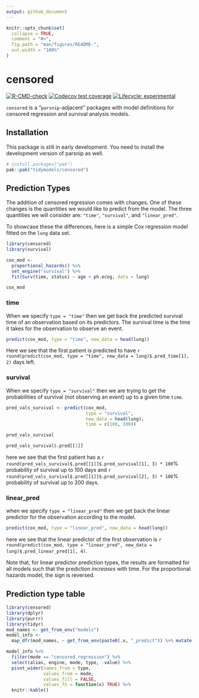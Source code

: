 ```yaml
---
output: github_document
---
```


<!-- README.md is generated from README.Rmd. Please edit that file -->

```r
knitr::opts_chunk$set(
  collapse = TRUE,
  comment = "#>",
  fig.path = "man/figures/README-",
  out.width = "100%"
)
```

# censored

<!-- badges: start -->
[![R-CMD-check](https://github.com/tidymodels/censored/workflows/R-CMD-check/badge.svg)](https://github.com/tidymodels/censored/actions)
[![Codecov test coverage](https://codecov.io/gh/EmilHvitfeldt/censored/branch/master/graph/badge.svg)](https://codecov.io/gh/EmilHvitfeldt/censored?branch=master)
[![Lifecycle: experimental](https://img.shields.io/badge/lifecycle-experimental-orange.svg)](https://www.tidyverse.org/lifecycle/#experimental) 

<!-- badges: end -->

`censored` is a "`parsnip`-adjacent" packages with
model definitions for censored regression and survival analysis models.

## Installation

This package is still in early development. You need to install the development version of parsnip as well.

``` .r
# install.packages("pak")
pak::pak("tidymodels/censored")
```

## Prediction Types

The addition of censored regression comes with changes. One of these changes is the quantities we would like to predict from the model. The three quantities we will consider are: `"time"`, `"survival"`, and `"linear_pred"`.

To showcase these the differences, here is a simple Cox regression model fitted on the `lung` data set.

```r
library(censored)
library(survival)

cox_mod <-
  proportional_hazards() %>%
  set_engine("survival") %>%
  fit(Surv(time, status) ~ age + ph.ecog, data = lung)

cox_mod
```

### time

When we specify `type = "time"` then we get back the predicted survival time of an observation based on its predictors. The survival time is the time it takes for the observation to observe an event.

```r
predict(cox_mod, type = "time", new_data = head(lung))
```

Here we see that the first patient is predicted to have `r round(predict(cox_mod, type = "time", new_data = lung)$.pred_time[1], 2)` days left.

### survival

When we specify `type = "survival"` then we are trying to get the probabilities of survival (not observing an event) up to a given time `time`. 

```r
pred_vals_survival <- predict(cox_mod, 
                              type = "survival", 
                              new_data = head(lung), 
                              time = c(100, 200))

pred_vals_survival

pred_vals_survival$.pred[[1]]
```

here we see that the first patient has a `r round(pred_vals_survival$.pred[[1]]$.pred_survival[1], 3) * 100`% probability of survival up to 100 days and `r round(pred_vals_survival$.pred[[1]]$.pred_survival[2], 3) * 100`%
probability of survival up to 200 days.

### linear_pred

when we specify `type = "linear_pred"` then we get back the linear predictor for the observation according to the model.

```r
predict(cox_mod, type = "linear_pred", new_data = head(lung))
```

here we see that the linear predictor of the first observation is  `r round(predict(cox_mod, type = "linear_pred", new_data = lung)$.pred_linear_pred[1], 4)`.

Note that, for linear predictor prediction types, the results are formatted for all models such that the prediction _increases_ with time. For the proportional hazards model, the sign is reversed. 


## Prediction type table 

```r
library(censored)
library(dplyr)
library(purrr)
library(tidyr)
mod_names <- get_from_env("models")
model_info <-
  map_dfr(mod_names, ~ get_from_env(paste0(.x, "_predict")) %>% mutate(alias = .x))

model_info %>%
  filter(mode == "censored regression") %>%
  select(alias, engine, mode, type, -value) %>%
  pivot_wider(names_from = type, 
              values_from = mode, 
              values_fill = FALSE, 
              values_fn = function(x) TRUE) %>%
  knitr::kable()
```

